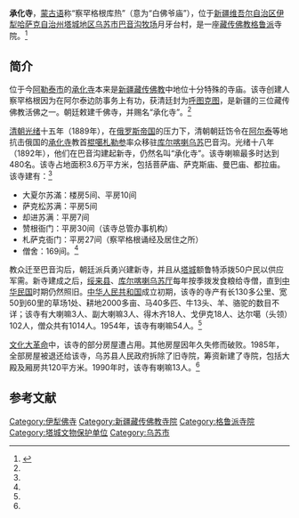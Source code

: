 {{Infobox Tibetan Buddhist monastery
|name =承化寺
|image = 
|image size = 250px
|alt = 
|caption = 
|t=
|w=
|to = 
|ipa={{IPA|}}
|z=
|thdl=
|e=
|tc=承化寺
|s=承化寺
|p=
|m=
|k=
|pushpin_map = 
|latd =  | latm =  | lats =  | latNS = 
|longd=  | longm= | longs =| longEW = 
|iso_region = 
|map_caption = 
|mapsize = 
|location_country = 中国
|location = {{CHN}}[[新疆维吾尔自治区|新疆维吾尔自治区]][[伊犁哈萨克自治州|伊犁哈萨克自治州]][[塔城地区|塔城地区]][[乌苏市|乌苏市]][[巴音沟牧场|巴音沟牧场]]
|coordinates_display =
|founded_by = 
|date_founded =
|date_renovated =
|sect = [[格鲁派|格鲁派]]
|mather =
|children =
|dedicated_to = 
|tulku =
|head_lama = 
|head_mgh =
|no._of_monks = 
|architecture = 
|festivals =
|footnotes = 
}}
{{文物保护单位
|名称 = 巴音沟承化寺
|图片 = <!-- 使用图片 -->
|说明 = <!-- 图片说明 -->
|级别 = 省级
|省名 = 新疆维吾尔自治区
|市/县名 = <!-- 市县级文物保护单位所在市县的名称，全国重点和省级不要填 -->
|所在 = [[伊犁哈萨克自治州|伊犁哈萨克自治州]][[塔城地区|塔城地区]][[乌苏市|乌苏市]]
|坐标 =
|分类 = 古建筑
|时代 =清
|编号 = 5-51
|登录 = 2003年2月9日
}}

'''承化寺'''，[[蒙古语|蒙古语]]称“察罕格根库热”（意为“白佛爷庙”），位于[[新疆维吾尔自治区|新疆维吾尔自治区]][[伊犁哈萨克自治州|伊犁哈萨克自治州]][[塔城地区|塔城地区]][[乌苏市|乌苏市]][[巴音沟牧场|巴音沟牧场]]月牙台村，是一座[[藏传佛教|藏传佛教]][[格鲁派|格鲁派]]寺院。<ref name=xjws>{{Cite web |url=http://www.xjws.gov.cn/pages/WSGK/msrw/20060607233253.html |title=乌苏市巴音沟承化寺，乌苏市人民政府网，2006-6-7 |access-date=2014-05-05 |archive-date=2016-10-24 |archive-url=https://web.archive.org/web/20161024181257/http://xjws.gov.cn/pages/WSGK/msrw/20060607233253.html |dead-url=no }}</ref>

==简介==
位于今[[阿勒泰市|阿勒泰市]]的[[承化寺_(阿勒泰)|承化寺]]本来是[[新疆|新疆]][[藏传佛教|藏传佛教]]中地位十分特殊的寺庙。该寺创建人察罕格根因为在阿尔泰边防事务上有功，获清廷封为[[呼图克图|呼图克图]]，是新疆的三位藏传佛教活佛之一。朝廷敕建千佛寺，并赐名“承化寺”。<ref name=xjws/>

[[清朝|清朝]][[光绪|光绪]]十五年（1889年），在[[俄罗斯帝国|俄罗斯帝国]]的压力下，清朝朝廷饬令在[[阿勒泰|阿尔泰]]等地抗击俄国的[[承化寺_(阿勒泰)|承化寺]]教首[[棍噶札勒参|棍噶札勒参]]率众移驻[[库尔喀喇乌苏|库尔喀喇乌苏]]巴音沟。光绪十八年（1892年），他们在巴音沟建起新寺，仍然名叫“承化寺”。该寺喇嘛最多时达到480名。该寺占地面积3.6万平方米，包括菩萨庙、萨克斯庙、曼巴庙、都拉庙。该寺建有：<ref name=xjws/>
*大夏尔苏滿：楼房5间、平房10间
*萨克松苏满：平房5间
*却进苏满：平房7间
*赞根衙门：平房30间（该寺总管办事机构）
*札萨克衙门：平房27间（察罕格根诵经及居住之所）
*僧舍：169间。<ref name=xjws/>

教众迁至巴音沟后，朝廷派兵勇兴建新寺，并且从[[塔城|塔城]]额鲁特添拨50户民以供应军需。新寺建成之后，[[绥来县|绥来县]]、[[库尔喀喇乌苏|库尔喀喇乌苏厅]]每年按季拨发食粮给寺僧，直到[[中华民国|中华民国]]时期仍然照旧。[[中华人民共和国|中华人民共和国]]成立初期，该寺的寺产有长130多公里、宽50到60里的草场1处、耕地2000多亩、马40多匹、牛13头、羊、骆驼的数目不详；该寺有大喇嘛3人、副大喇嘛3人、得木齐18人、戈伊克18人、达尔噶（头领）102人，僧众共有1014人。1954年，该寺有喇嘛54人。<ref name=xjws/>

[[文化大革命|文化大革命]]中，该寺的部分房屋遭占用。其他房屋因年久失修而破败。1985年，全部房屋被退还给该寺，乌苏县人民政府拆除了旧寺院，筹资新建了寺院，包括大殿及厢房共120平方米。1990年时，该寺有喇嘛13人。<ref name=xjws/>

==参考文献==
{{reflist}}

[[Category:伊犁佛寺|Category:伊犁佛寺]]
[[Category:新疆藏传佛教寺院|Category:新疆藏传佛教寺院]]
[[Category:格鲁派寺院|Category:格鲁派寺院]]
[[Category:塔城文物保护单位|Category:塔城文物保护单位]]
[[Category:乌苏市|Category:乌苏市]]